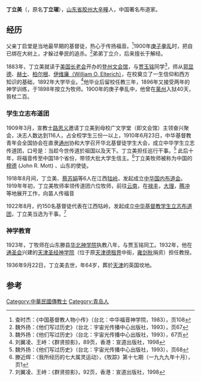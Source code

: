 '''丁立美'''（{{bd|1871年|10月2日|1936年|9月22日}}，原名'''丁立瑂'''），[[山东省|山东省]][[胶州|胶州]][[大辛疃|大辛疃]]人，中国著名布道家。

== 经历 ==
父亲丁启堂是当地最早期的基督徒，热心于传扬福音。<ref>查时杰：《中国基督教人物小传》（台北：中华福音神学院，1983），页108</ref>1900年[[庚子拳乱|庚子拳乱]]时，把自已绑在大树上，才躲过拳民的追杀。<ref>魏外扬：《他们写过历史》（台北：宇宙光传播中心出版社，1993），页67</ref>弟弟丁立介，后来擅长于解经。

1883年，丁立美就读于[[美国长老会|美国长老会]]开办的[[登州文会馆|登州文会馆]]，与[[贾玉铭|贾玉铭]]同学<ref>魏外扬：《他们写过历史》（台北：宇宙光传播中心出版社，1993），67页</ref>，师从[[郭显德|郭显德]]、[[赫士|赫士]]、[[柏尔根|柏尔根]]、[[伊维廉|伊维廉（William O, Elterich）]]，在校奠立了一生信仰和西方知识的基础，1892年大学毕业。<ref>刘翼凌、王峙：《群贤掠影》，89页，香港：宣道出版社，1998</ref>他毕业后留校任教三年，1896年又接受两年的神学训练，于1898年按立为牧师。1900年的庚子拳乱中，他曾在[[莱州市|莱州]]入狱40天，笞杖二百。

=== 学生立志布道团 ===
1909年3月，宣教士[[亨利·温特斯·路思义|路思义]]邀请丁立美到母校广文学堂（即文会馆）主领奋兴聚会，决志人数达到116人，占全校学生三份一以上，1910年6月23日，中华基督教青年会全国协会在直隶[[通州区_(北京市)|通州]]协和大学召开华北基督徒学生大会，成立中华学生立志传道团，口号是：当趁今世传道於祖国以及天下。丁立美担任巡行干事。<ref>魏外扬：《他们写过历史》（台北：宇宙光传播中心出版社，1993），页68</ref> 此后十年，将福音传至中国18个省份，带领大批大学生信主。<ref>滕近辉：〈我所经历的七大属灵运动〉，《牧踪》第十七期（一九九九年十月），页1</ref>丁立美牧师被称为中国的[[穆德|穆德]] (John R. Mott) 、山东的使徒。

1918年8月间，丁立美、[[蔡苏娟|蔡苏娟]]等6人在江西[[牯岭|牯岭]]，发起成立[[中华国内布道会|中华国内布道会]]。1919年年初，丁立美牧师率领传道团六位牧师，前往[[云南|云南]]，在[[禄丰|禄丰]]，[[大理市|大理]]，[[腾冲|腾冲]]等地展开工作，向苗人传福音

1922年8月，约150名基督徒代表在江西牯岭，发起成立[[中华基督教学生立志布道团|中华基督教学生立志布道团]]，丁立美当选为干事。<ref>刘翼凌、王峙：《群贤掠影》，92页，香港：宣道出版社，1998</ref>
=== 神学教育 ===
1923年，丁牧师在山东滕县[[华北神学院|华北神学院]]执教八年，与贾玉铭同工。1932年，他在[[通圣会|通圣会]]兴建的[[天津圣经神学院|天津圣经神学院]]（位于原[[天津德租界|天津德租界]]中街，[[雍剑秋|雍剑秋]]捐资）担任教授。

1936年9月22日，丁立美去世，年64岁，葬於[[天津|天津]]的英国坟地。

==参考==
<references />
[[Category:中華民國傳教士|Category:中華民國傳教士]]
[[Category:青岛人|Category:青岛人]]